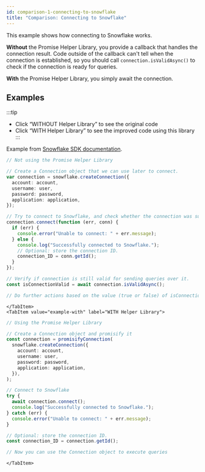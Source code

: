 ```yaml
---
id: comparison-1-connecting-to-snowflake
title: "Comparison: Connecting to Snowflake"
---
```



This example shows how connecting to Snowflake works.

**Without** the Promise Helper Library, you provide a callback that handles the connection result. Code outside of the callback can't tell when the connection is established, so you should call `connection.isValidAsync()` to check if the connection is ready for queries.

**With** the Promise Helper Library, you simply await the connection.

## Examples

:::tip
- Click “WITHOUT Helper Library” to see the original code
- Click “WITH Helper Library” to see the improved code using this library
:::

<Tabs>
    <TabItem value="example-without" label="WITHOUT Helper Library">

Example from [Snowflake SDK documentation](https://docs.snowflake.com/en/developer-guide/node-js/nodejs-driver-connect#creating-a-single-connection).

```typescript
// Not using the Promise Helper Library

// Create a Connection object that we can use later to connect.
var connection = snowflake.createConnection({
  account: account,
  username: user,
  password: password,
  application: application,
});

// Try to connect to Snowflake, and check whether the connection was successful.
connection.connect(function (err, conn) {
  if (err) {
    console.error("Unable to connect: " + err.message);
  } else {
    console.log("Successfully connected to Snowflake.");
    // Optional: store the connection ID.
    connection_ID = conn.getId();
  }
});

// Verify if connection is still valid for sending queries over it.
const isConnectionValid = await connection.isValidAsync();

// Do further actions based on the value (true or false) of isConnectionValid
```

    </TabItem>
    <TabItem value="example-with" label="WITH Helper Library">

```typescript
// Using the Promise Helper Library

// Create a Connection object and promisify it
const connection = promisifyConnection(
  snowflake.createConnection({
    account: account,
    username: user,
    password: password,
    application: application,
  }),
);

// Connect to Snowflake
try {
  await connection.connect();
  console.log("Successfully connected to Snowflake.");
} catch (err) {
  console.error("Unable to connect: " + err.message);
}

// Optional: store the connection ID.
const connection_ID = connection.getId();

// Now you can use the Connection object to execute queries
```

    </TabItem>

</Tabs>
